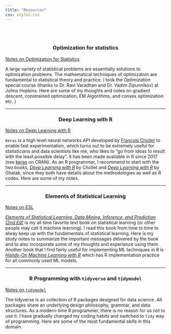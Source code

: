 ```yaml
---
title: "Resources"
css: style2.css
---
```

<link rel="stylesheet" href="academicons/css/academicons.min.css"/>

<script>
  (function(i,s,o,g,r,a,m){i['GoogleAnalyticsObject']=r;i[r]=i[r]||function(){
  (i[r].q=i[r].q||[]).push(arguments)},i[r].l=1*new Date();a=s.createElement(o),
  m=s.getElementsByTagName(o)[0];a.async=1;a.src=g;m.parentNode.insertBefore(a,m)
  })(window,document,'script','https://www.google-analytics.com/analytics.js','ga');

  ga('create', 'UA-99094202-1', 'auto');
  ga('send', 'pageview');

</script>


<br>
<br>


<!-- - [Computing Club](compclub.html) -->

<!-- - [Teaching Experience](teaching.html) -->

<!-- - [Notes on Optimization for Statistics](optim.html) -->


<center> <h3>Optimization for statistics</h3> </center>

[Notes on Optimization for Statistics](optim.html)

A large variety of statistical problems are essentially solutions to optimization problems. The mathematical techniques of optimization are fundamental to statistical theory and practice. I took the _Optimization_ special course (thanks to Dr. Ravi Varadhan and Dr. Vadim Zipunnikov) at Johns Hopkins. Here are some of my thoughts and notes on gradient descent, constrained optimization, EM Algorithms, and convex optimization etc.
)

---

<center> <h3>Deep Learning with R</h3> </center>

[Notes on Deep Learning with R](https://junruidi.github.io/DeepLearningWithR/Deep-Learning-with-R.html)

`Keras` is a high level neural networks API developed by [Francois Chollet](https://fchollet.com/) to enable fast experimentation, which turns out to be extremely useful for statisticians and data scientists like me, who likes to "go from ideas to result with the least possible delay". It has been made available in R since 2017 (see [keras](https://cloud.r-project.org/web/packages/keras/index.html) on CRAN). As an R programmer, I recommend to start with the two books, [_Deep Learning with R_](https://www.manning.com/books/deep-learning-with-r)  by Chollet and [_Deep Learning with R_](https://www.amazon.com/Deep-Learning-R-Abhijit-Ghatak/dp/9811358494) by Ghatak, since they both have details about the methodologies as well as R codes. Here are some of my notes. 

---

<center> <h3>Elements of Statistical Learning</h3> </center>

[Notes on ESL](https://github.com/junruidi/ESL/blob/main/ESL.pdf)


[_Elements of Statistical Learning, Data Mining, Inference, and Prediction (2nd Ed)_](https://web.stanford.edu/~hastie/ElemStatLearn/) is my all time favorite text book on statistical learning (or other people may call it machine learning). I read this book from time to time to alway keep up with the fundamentals of statistical learning. Here is my study notes to summarize the important messages delivered by the book and to also incorporate some of my thoughts and experience using them. Another book that I find fairly useful for implementing ML techniques in R is [_Hands-On Machine Learning with R_](https://bradleyboehmke.github.io/HOML/) which has R implementation practice for all commonly used ML models.  

---
<center> <h3>R Programming with `tidyverse` and `tidymodel`</h3> </center>

[Notes on `tidymodel`](https://junruidi.github.io/AdvancedR/tidymodel.html)

The tidyverse is an collection of R packages designed for data science. All packages share an underlying design philosophy, grammar, and data structures. As a modern-time R programmer, there is no reason for us not to use it. I have gradually changed my coding habits and switched to `tidy` way of programming. Here are some of the most fundamental skills in this domain. 
